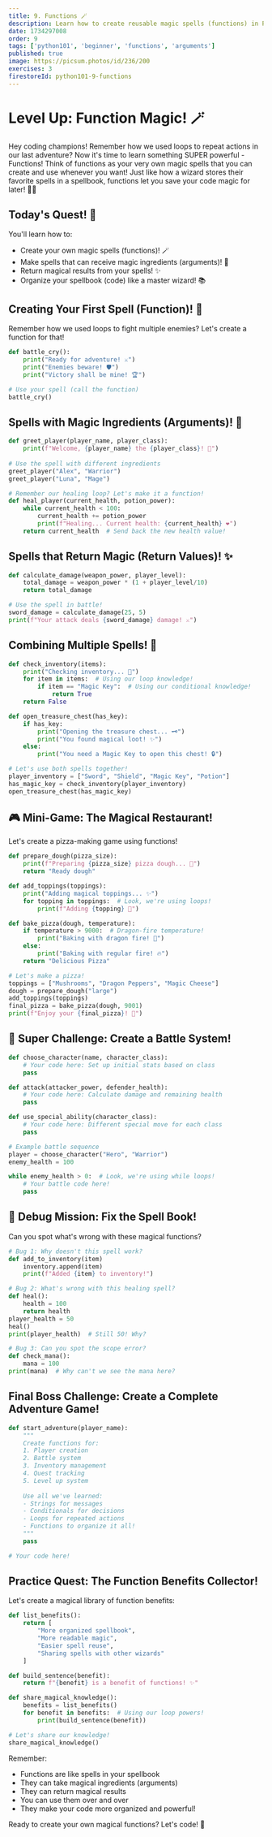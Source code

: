 ```yaml
---
title: 9. Functions 🪄
description: Learn how to create reusable magic spells (functions) in Python!
date: 1734297008
order: 9
tags: ['python101', 'beginner', 'functions', 'arguments']
published: true
image: https://picsum.photos/id/236/200
exercises: 3
firestoreId: python101-9-functions
---
```


# Level Up: Function Magic! 🪄

Hey coding champions! Remember how we used loops to repeat actions in our last adventure? Now it's time to learn something SUPER powerful - Functions! Think of functions as your very own magic spells that you can create and use whenever you want! Just like how a wizard stores their favorite spells in a spellbook, functions let you save your code magic for later! 🧙‍♂️

## Today's Quest! 🎯
You'll learn how to:
- Create your own magic spells (functions)! 🪄
- Make spells that can receive magic ingredients (arguments)! 🧪
- Return magical results from your spells! ✨
- Organize your spellbook (code) like a master wizard! 📚

## Creating Your First Spell (Function)! 🎯

Remember how we used loops to fight multiple enemies? Let's create a function for that!

```python showLineNumbers
def battle_cry():
    print("Ready for adventure! ⚔️")
    print("Enemies beware! 🛡️")
    print("Victory shall be mine! 🏆")

# Use your spell (call the function)
battle_cry()
```

## Spells with Magic Ingredients (Arguments)! 🧪

```python showLineNumbers
def greet_player(player_name, player_class):
    print(f"Welcome, {player_name} the {player_class}! 🌟")
    
# Use the spell with different ingredients
greet_player("Alex", "Warrior")
greet_player("Luna", "Mage")

# Remember our healing loop? Let's make it a function!
def heal_player(current_health, potion_power):
    while current_health < 100:
        current_health += potion_power
        print(f"Healing... Current health: {current_health} ❤️")
    return current_health  # Send back the new health value!
```

## Spells that Return Magic (Return Values)! ✨

```python showLineNumbers
def calculate_damage(weapon_power, player_level):
    total_damage = weapon_power * (1 + player_level/10)
    return total_damage

# Use the spell in battle!
sword_damage = calculate_damage(25, 5)
print(f"Your attack deals {sword_damage} damage! ⚔️")
```

## Combining Multiple Spells! 🔮

```python showLineNumbers
def check_inventory(items):
    print("Checking inventory... 🎒")
    for item in items:  # Using our loop knowledge!
        if item == "Magic Key":  # Using our conditional knowledge!
            return True
    return False

def open_treasure_chest(has_key):
    if has_key:
        print("Opening the treasure chest... 🗝️")
        print("You found magical loot! ✨")
    else:
        print("You need a Magic Key to open this chest! 🔒")

# Let's use both spells together!
player_inventory = ["Sword", "Shield", "Magic Key", "Potion"]
has_magic_key = check_inventory(player_inventory)
open_treasure_chest(has_magic_key)
```

## 🎮 Mini-Game: The Magical Restaurant!

Let's create a pizza-making game using functions!

```python showLineNumbers
def prepare_dough(pizza_size):
    print(f"Preparing {pizza_size} pizza dough... 🥟")
    return "Ready dough"

def add_toppings(toppings):
    print("Adding magical toppings... ✨")
    for topping in toppings:  # Look, we're using loops!
        print(f"Adding {topping} 🧪")

def bake_pizza(dough, temperature):
    if temperature > 9000:  # Dragon-fire temperature!
        print("Baking with dragon fire! 🐲")
    else:
        print("Baking with regular fire! 🔥")
    return "Delicious Pizza"

# Let's make a pizza!
toppings = ["Mushrooms", "Dragon Peppers", "Magic Cheese"]
dough = prepare_dough("large")
add_toppings(toppings)
final_pizza = bake_pizza(dough, 9001)
print(f"Enjoy your {final_pizza}! 🍕")
```

## 🌟 Super Challenge: Create a Battle System!

```python showLineNumbers
def choose_character(name, character_class):
    # Your code here: Set up initial stats based on class
    pass

def attack(attacker_power, defender_health):
    # Your code here: Calculate damage and remaining health
    pass

def use_special_ability(character_class):
    # Your code here: Different special move for each class
    pass

# Example battle sequence
player = choose_character("Hero", "Warrior")
enemy_health = 100

while enemy_health > 0:  # Look, we're using while loops!
    # Your battle code here!
    pass
```

## 🎯 Debug Mission: Fix the Spell Book!

Can you spot what's wrong with these magical functions?

```python showLineNumbers
# Bug 1: Why doesn't this spell work?
def add_to_inventory(item)
    inventory.append(item)
    print(f"Added {item} to inventory!")

# Bug 2: What's wrong with this healing spell?
def heal():
    health = 100
    return health
player_health = 50
heal()
print(player_health)  # Still 50! Why?

# Bug 3: Can you spot the scope error?
def check_mana():
    mana = 100
print(mana)  # Why can't we see the mana here?
```

## Final Boss Challenge: Create a Complete Adventure Game!

```python showLineNumbers
def start_adventure(player_name):
    """
    Create functions for:
    1. Player creation
    2. Battle system
    3. Inventory management
    4. Quest tracking
    5. Level up system
    
    Use all we've learned:
    - Strings for messages
    - Conditionals for decisions
    - Loops for repeated actions
    - Functions to organize it all!
    """
    pass

# Your code here!
```

## Practice Quest: The Function Benefits Collector!

Let's create a magical library of function benefits:

```python showLineNumbers
def list_benefits():
    return [
        "More organized spellbook",
        "More readable magic",
        "Easier spell reuse",
        "Sharing spells with other wizards"
    ]

def build_sentence(benefit):
    return f"{benefit} is a benefit of functions! ✨"

def share_magical_knowledge():
    benefits = list_benefits()
    for benefit in benefits:  # Using our loop powers!
        print(build_sentence(benefit))

# Let's share our knowledge!
share_magical_knowledge()
```

Remember:
- Functions are like spells in your spellbook
- They can take magical ingredients (arguments)
- They can return magical results
- You can use them over and over
- They make your code more organized and powerful!

Ready to create your own magical functions? Let's code! 🚀